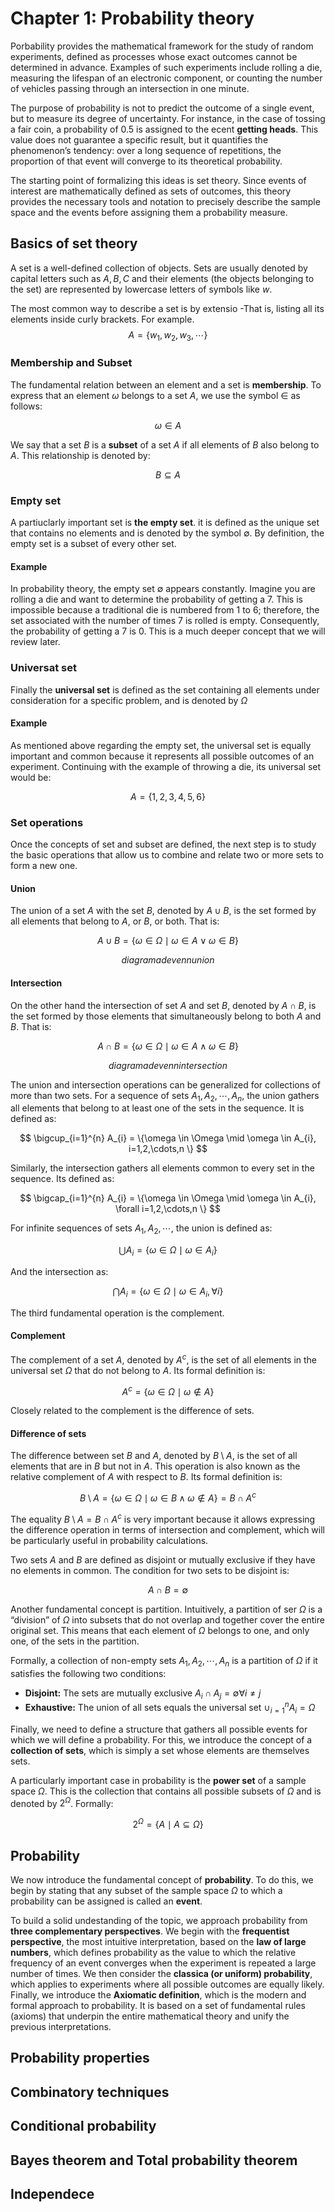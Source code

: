 # Chapter 1: Probability theory

Porbability provides the mathematical framework for the study of random experiments, defined as processes whose exact outcomes cannot be determined in advance. Examples of such experiments include rolling a die, measuring the lifespan of an electronic component, or counting the number of vehicles passing through an intersection in one minute.

The purpose of probability is not to predict the outcome of a single event, but to measure its degree of uncertainty. For instance, in the case of tossing a fair coin, a probability of 0.5 is assigned to the ecent **getting heads**. This value does not guarantee a specific result, but it quantifies the phenomenon's tendency: over a long sequence of repetitions, the proportion of that event will converge to its theoretical probability.

The starting point of formalizing this ideas is set theory. Since events of interest are mathematically defined as sets of outcomes, this theory provides the necessary tools and notation to precisely describe the sample space and the events before assigning them a probability measure.


## Basics of set theory
A set is a well-defined collection of objects. Sets are usually denoted by capital letters such as $A, B ,C$ and their elements (the objects belonging to the set) are represented by lowercase letters of symbols like $w$.

The most common way to describe a set is by extensio -That is, listing all its elements inside curly brackets. For example.
$$
A = \{w_{1},w_{2},w_{3}, \cdots \}
$$



### Membership and Subset
The fundamental relation between an element and a set is **membership**. To express that an element $\omega$ belongs to a set $A$, we use the symbol $\in$ as follows:

$$
\omega \in A
$$

We say that a set $B$ is a **subset** of a set $A$ if all elements of $B$ also belong to $A$. This relationship is denoted by:

$$
B \subseteq A
$$

### Empty set
A partiuclarly important set is **the empty set**. it is defined as the unique set that contains no elements and is denoted by the symbol $\emptyset$. By definition, the empty set is a subset of every other set.

#### Example
In probability theory, the empty set $\emptyset$ appears constantly. Imagine you are rolling a die and want to determine the probability of getting a 7. This is impossible because a traditional die is numbered from 1 to 6; therefore, the set associated with the number of times 7 is rolled is empty. Consequently, the probability of getting a 7 is 0. This is a much deeper concept that we will review later.

### Universat set
Finally the **universal set** is defined as the set containing all elements under consideration for a specific problem, and is denoted by $\Omega$

#### Example
As mentioned above regarding the empty set, the universal set is equally important and common because it represents all possible outcomes of an experiment. Continuing with the example of throwing a die, its universal set would be:

$$
A = \{ 1,2,3,4,5,6 \}
$$

### Set operations
Once the concepts of set and subset are defined, the next step is to study the basic operations that allow us to combine and relate two or more sets to form a new one.

#### Union
The union of a set $A$ with the set $B$, denoted by $A \cup B$, is the set formed by all elements that belong to $A$, or $B$, or both. That is:

$$
A \cup B = \{ \omega \in \Omega \mid \omega \in A \lor \omega \in B  \}
$$

$$
diagrama de venn union
$$

#### Intersection
On the other hand the intersection of set $A$ and set $B$, denoted by $A \cap B$, is the set formed by those elements that simultaneously belong to both $A$ and $B$. That is:

$$
A \cap B = \{ \omega \in \Omega \mid \omega \in A \land \omega \in B  \}
$$

$$
diagrama de venn intersection
$$

The union and intersection operations can be generalized for collections of more than two sets. For a sequence of sets $A_{1},A_{2},\cdots,A_{n}$, the union gathers all elements that belong to at least one of the sets in the sequence. It is defined as:

$$
\bigcup_{i=1}^{n} A_{i} = \{\omega \in \Omega \mid \omega \in A_{i}, i=1,2,\cdots,n \}
$$

Similarly, the intersection gathers all elements common to every set in the sequence. Its defined as:

$$
\bigcap_{i=1}^{n} A_{i} = \{\omega \in \Omega \mid \omega \in A_{i}, \forall i=1,2,\cdots,n \}
$$

For infinite sequences of sets $A_{1},A_{2},\cdots$, the  union is defined as:

$$
\bigcup A_{i} = \{\omega \in \Omega \mid \omega \in A_{i}\}
$$

And the intersection as:

$$
\bigcap A_{i} = \{\omega \in \Omega \mid \omega \in A_{i},  \forall i\}
$$

The third fundamental operation is the complement.

#### Complement
The complement of a set $A$, denoted by $A^{c}$, is the set of all elements in the universal set $\Omega$ that do not belong to $A$. Its formal definition is:

$$
A^{c} = \{ \omega \in \Omega \mid \omega \notin A\}
$$

Closely related to the complement is the difference of sets.

#### Difference of sets
The difference between set $B$ and $A$, denoted by $B \setminus A$, is the set of all elements that are in $B$ but not in  $A$. This operation is also known as the relative complement of $A$ with respect to $B$. Its formal definition is:

$$
B\setminus A = \{\omega \in \Omega \mid \omega \in  B  \land \omega \notin A\} = B \cap A^{c}
$$

The equality $B\setminus A = B \cap A^{c}$ is very important because it allows expressing the difference operation in terms of intersection and complement, which will be particularly useful in probability calculations.

Two sets $A$ and $B$ are defined as disjoint or mutually exclusive if they have no elements in common. The condition for two sets to be disjoint is:

$$
A \cap B = \emptyset
$$

Another fundamental concept is partition. Intuitively, a partition of ser $\Omega$ is a "division" of $\Omega$ into subsets that do not overlap and together cover the entire original set. This means that each element of $\Omega$ belongs to one, and only one, of the sets in the partition.

Formally, a collection of non-empty sets $A_{1},A_{2},\cdots,A_{n}$ is a partition of $\Omega$ if it satisfies the following two conditions:

- **Disjoint:** The sets are mutually exclusive $A_{i}\cap A_{j}= \emptyset \forall i\neq j$
- **Exhaustive:** The union of all sets equals the universal set $\cup_{i=1}^{n} A_{i} = \Omega$

Finally, we need to define a structure that gathers all possible events for which we will define a probability. For this, we introduce the concept of a **collection of sets**, which is simply a set whose elements are themselves sets.

A particularly important case in probability is the **power set** of a sample space $\Omega$. This is the collection that contains all possible subsets of $\Omega$ and is denoted by $2^{\Omega}$. Formally:

$$
2^{\Omega} = \{A \mid A\subseteq \Omega \}
$$

## Probability
We now introduce the fundamental concept of **probability**. To do this, we begin by stating that any subset of the sample space $\Omega$ to which a probability can be assigned is called an **event**.

To build a solid undestanding of the topic, we approach probability from **three complementary perspectives**. We begin with the **frequentist perspective**, the most intuitive interpretation, based on the **law of large numbers**, which defines probability as the value to which the relative frequency of an event converges when the experiment is repeated a large number of times. We then consider the **classica (or uniform) probability**, which applies to experiments where all possible outcomes are equally likely. Finally, we introduce the **Axiomatic definition**, which is the modern and formal approach to probability. It is based on a set of fundamental rules (axioms) that underpin the entire mathematical theory and unify the previous interpretations.

## Probability properties

## Combinatory techniques

## Conditional probability

## Bayes theorem and Total probability theorem

## Independece

